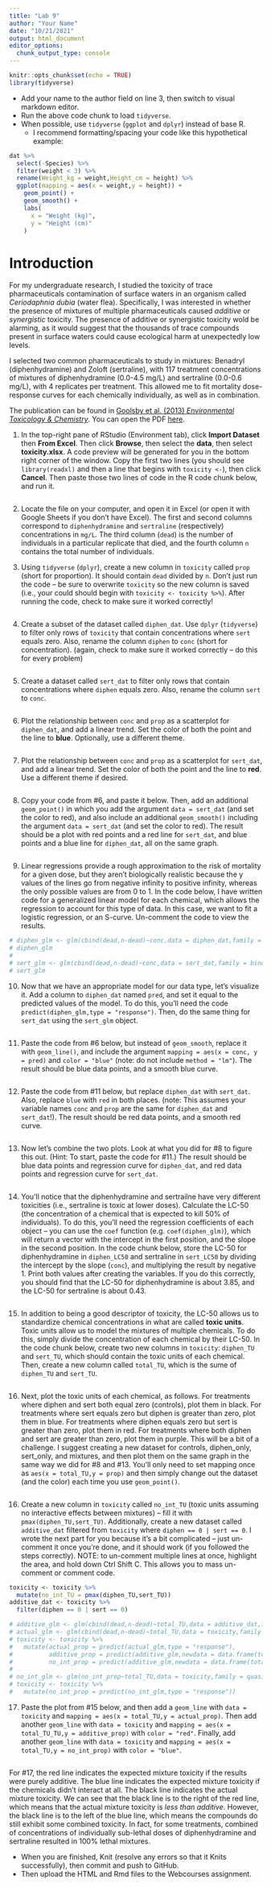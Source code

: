 ```yaml
---
title: "Lab 9"
author: "Your Name"
date: "10/21/2021"
output: html_document
editor_options: 
  chunk_output_type: console
---
```


```r
knitr::opts_chunk$set(echo = TRUE)
library(tidyverse)
```

- Add your name to the author field on line 3, then switch to visual markdown editor.
- Run the above code chunk to load `tidyverse`.
- When possible, use `tidyverse` (`ggplot` and `dplyr`) instead of base R.
   - I recommend formatting/spacing your code like this hypothetical example:

```r
dat %>% 
  select(-Species) %>%
  filter(weight < 3) %>%
  rename(Weight_kg = weight,Height_cm = height) %>%
  ggplot(mapping = aes(x = weight,y = height)) + 
    geom_point() + 
    geom_smooth() + 
    labs(
      x = "Weight (kg)",
      y = "Height (cm)"
    )
```

# Introduction

For my undergraduate research, I studied the toxicity of trace pharmaceuticals contamination of surface waters in an organism called *Ceriodaphnia dubia* (water flea). Specifically, I was interested in whether the presence of mixtures of multiple pharmaceuticals caused *additive* or *synergistic* toxicity. The presence of additive or synergistic toxicity wold be alarming, as it would suggest that the thousands of trace compounds present in surface waters could cause ecological harm at unexpectedly low levels.

I selected two common pharmaceuticals to study in mixtures: Benadryl (diphenhydramine) and Zoloft (sertraline), with 117 treatment concentrations of mixtures of diphenhydramine (0.0-4.5 mg/L) and sertraline (0.0-0.6 mg/L), with 4 replicates per treatment. This allowed me to fit mortality dose-response curves for each chemically individually, as well as in combination.

The publication can be found in [Goolsby et al. (2013) *Environmental Toxicology & Chemistry*](https://setac.onlinelibrary.wiley.com/doi/abs/10.1002/etc.2378). You can open the PDF [here](https://plantevoecophys.files.wordpress.com/2013/10/goolsby-etc.pdf).

1. In the top-right pane of RStudio (Environment tab), click **Import Dataset** then **From Excel**. Then click **Browse**, then select the **data**, then select **toxicity.xlsx**. A code preview will be generated for you in the bottom right corner of the window. Copy the first two lines (you should see `library(readxl)` and then a line that begins with `toxicity <- `), then click **Cancel**. Then paste those two lines of code in the R code chunk below, and run it.

```r

```

2. Locate the file on your computer, and open it in Excel (or open it with Google Sheets if you don't have Excel). The first and second columns correspond to `diphenhydramine` and `sertraline` (respectively) concentrations in `mg/L`. The third column (`dead`) is the number of individuals in a particular replicate that died, and the fourth column `n` contains the total number of individuals.

3. Using `tidyverse` (`dplyr`), create a new column in `toxicity` called `prop` (short for proportion). It should contain `dead` divided by `n`. Don't just run the code -- be sure to overwrite `toxicity` so the new column is saved (i.e., your could should begin with `toxicity <- toxicity %>%`). After running the code, check to make sure it worked correctly!

```r

```

4. Create a subset of the dataset called `diphen_dat`. Use `dplyr` (`tidyverse`) to filter only rows of `toxicity` that contain concentrations where `sert` equals zero. Also, rename the column `diphen` to `conc` (short for concentration). (again, check to make sure it worked correctly -- do this for every problem)

```r

```

5. Create a dataset called `sert_dat` to filter only rows that contain concentrations where `diphen` equals zero. Also, rename the column `sert` to `conc`.

```r

```

6. Plot the relationship between `conc` and `prop` as a scatterplot for `diphen_dat`, and add a linear trend. Set the color of both the point and the line to **blue**. Optionally, use a different theme.

```r

```

7. Plot the relationship between `conc` and `prop` as a scatterplot for `sert_dat`, and add a linear trend. Set the color of both the point and the line to **red**. Use a different theme if desired.

```r

```

8. Copy your code from #6, and paste it below. Then, add an additional `geom_point()` in which you add the argument `data = sert_dat` (and set the color to red), and also include an additional `geom_smooth()` including the argument `data = sert_dat` (and set the color to red). The result should be a plot with red points and a red line for `sert_dat`, and blue points and a blue line for `diphen_dat`, all on the same graph.

```r

```

9. Linear regressions provide a rough approximation to the risk of mortality for a given dose, but they aren't biologically realistic because the y values of the lines go from negative infinity to positive infinity, whereas the only possible values are from 0 to 1. In the code below, I have written code for a generalized linear model for each chemical, which allows the regression to account for this type of data. In this case, we want to fit a logistic regression, or an S-curve. Un-comment the code to view the results.

```r
# diphen_glm <- glm(cbind(dead,n-dead)~conc,data = diphen_dat,family = binomial())
# diphen_glm
# 
# sert_glm <- glm(cbind(dead,n-dead)~conc,data = sert_dat,family = binomial())
# sert_glm
```

10. Now that we have an appropriate model for our data type, let's visualize it. Add a column to `diphen_dat` named `pred`, and set it equal to the predicted values of the model. To do this, you'll need the code `predict(diphen_glm,type = "response")`. Then, do the same thing for `sert_dat` using the `sert_glm` object.

```r

```

11. Paste the code from #6 below, but instead of `geom_smooth`, replace it with `geom_line()`, and include the argument `mapping = aes(x = conc, y = pred)` and `color = "blue"` (note: do not include `method = "lm"`). The result should be blue data points, and a smooth blue curve.

```r

```

12. Paste the code from #11 below, but replace `diphen_dat` with `sert_dat`. Also, replace `blue` with `red` in both places. (note: This assumes your variable names `conc` and `prop` are the same for `diphen_dat` and `sert_dat`!). The result should be red data points, and a smooth red curve.

```r

```

13. Now let's combine the two plots. Look at what you did for #8 to figure this out. (Hint: To start, paste the code for #11.) The result should be blue data points and regression curve for `diphen_dat`, and red data points and regression curve for `sert_dat`.

```r

```

14. You'll notice that the diphenhydramine and sertrailne have very different toxicities (i.e., sertraline is toxic at lower doses). Calculate the LC-50 (the concentration of a chemical that is expected to kill 50% of individuals). To do this, you'll need the regression coefficients of each object -- you can use the `coef` function (e.g. `coef(diphen_glm)`), which will return a vector with the intercept in the first position, and the slope in the second position. In the code chunk below, store the LC-50 for diphenhydramine in `diphen_LC50` and sertraline in `sert_LC50` by dividing the intercept by the slope (`conc`), and multiplying the result by negative 1. Print both values after creating the variables. If you do this correctly, you should find that the LC-50 for diphenhydramine is about 3.85, and the LC-50 for sertraline is about 0.43.

```r

```

15. In addition to being a good descriptor of toxicity, the LC-50 allows us to standardize chemical concentrations in what are called **toxic units**. Toxic units allow us to model the mixtures of multiple chemicals. To do this, simply divide the concentration of each chemical by their LC-50. In the code chunk below, create two new columns in `toxicity`: `diphen_TU` and `sert_TU`, which should contain the toxic units of each chemical. Then, create a new column called `total_TU`, which is the sume of `diphen_TU` and `sert_TU`. 

```r

```

16. Next, plot the toxic units of each chemical, as follows. For treatments where diphen and sert both equal zero (controls), plot them in black. For treatments where sert equals zero but diphen is greater than zero, plot them in blue. For treatments where diphen equals zero but sert is greater than zero, plot them in red. For treatments where both diphen and sert are greater than zero, plot them in purple. This will be a bit of a challenge. I suggest creating a new dataset for controls, diphen_only, sert_only, and mixtures, and then plot them on the same graph in the same way we did for #8 and #13. You'll only need to set mapping once as `aes(x = total_TU,y = prop)` and then simply change out the dataset (and the color) each time you use `geom_point()`.

```r

```

16. Create a new column in `toxicity` called `no_int_TU` (toxic units assuming no interactive effects between mixtures) -- fill it with `pmax(diphen_TU,sert_TU)`. Additionally, create a new dataset called `additive_dat` filtered from `toxicity` where `diphen == 0 | sert == 0`. I wrote the next part for you because it's a bit complicated -- just un-comment it once you're done, and it should work (if you followed the steps correctly). NOTE: to un-comment multiple lines at once, highlight the area, and hold down Ctrl Shift C. This allows you to mass un-comment or comment code.

```r
toxicity <- toxicity %>% 
  mutate(no_int_TU = pmax(diphen_TU,sert_TU))
additive_dat <- toxicity %>% 
  filter(diphen == 0 | sert == 0)

# additive_glm <- glm(cbind(dead,n-dead)~total_TU,data = additive_dat,family = binomial())
# actual_glm <- glm(cbind(dead,n-dead)~total_TU,data = toxicity,family = binomial())
# toxicity <- toxicity %>%
#   mutate(actual_prop = predict(actual_glm,type = "response"),
#          additive_prop = predict(additive_glm,newdata = data.frame(total_TU = toxicity$total_TU),type = "response"),
#          no_int_prop = predict(additive_glm,newdata = data.frame(total_TU = toxicity$no_int_TU),type = "response"))
# 
# no_int_glm <- glm(no_int_prop~total_TU,data = toxicity,family = quasibinomial())
# toxicity <- toxicity %>%
#   mutate(no_int_prop = predict(no_int_glm,type = "response"))

```

17. Paste the plot from #15 below, and then add a `geom_line` with `data = toxicity` and `mapping = aes(x = total_TU,y = actual_prop)`. Then add another `geom_line` with `data = toxicity` and `mapping = aes(x = total_TU_TU,y = additive_prop)` with `color = "red"`. Finally, add another `geom_line` with `data = toxicity` and `mapping = aes(x = total_TU,y = no_int_prop)` with `color = "blue"`.

```r

```

For #17, the red line indicates the expected mixture toxicity if the results were purely additive. The blue line indicates the expected mixture toxicity if the chemicals didn't interact at all. The black line indicates the actual mixture toxicity. We can see that the black line is to the right of the red line, which means that the actual mixture toxicity is *less than additive*. However, the black line is to the left of the blue line, which means the compounds do still exhibit some combined toxicity. In fact, for some treatments, combined of concentrations of individually sub-lethal doses of diphenhydramine and sertraline resulted in 100% lethal mixtures.

- When you are finished, Knit (resolve any errors so that it Knits successfully), then commit and push to GitHub.
- Then upload the HTML and Rmd files to the Webcourses assignment.